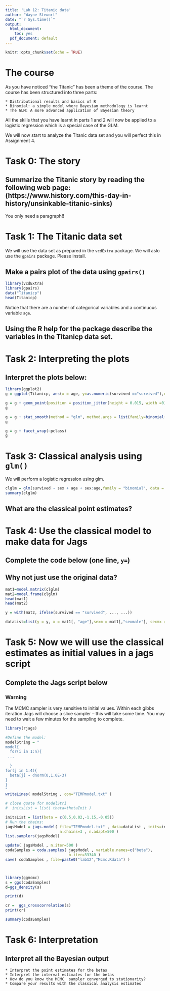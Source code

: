 ```yaml
---
title: 'Lab 12: Titanic data'
author: "Wayne Stewart"
date: "`r Sys.time()`"
output:
  html_document: 
    toc: yes
  pdf_document: default
---
```


```r
knitr::opts_chunk$set(echo = TRUE)
```

# The course

As you have noticed "the Titanic" has been a theme of the course. The course has been structured into three parts:

    * Distributional results and basics of R
    * Binomial: a simple model where Bayesian methodology is learnt
    * The GLM: A more advanced application of Bayesian theory

All the skills that you have learnt in parts 1 and 2 will now be applied to a logistic regression which is a special case of the GLM.

We will now start to analyze the Titanic data set and you will perfect this in Assignment 4.

# Task 0: The story

## Summarize the Titanic story by reading the following web page: (https://www.history.com/this-day-in-history/unsinkable-titanic-sinks)

You only need a paragraph!!

# Task 1: The Titanic data set
We will use the data set as prepared in the `vcdExtra` package. We will aslo use the `gpairs` package.
Please install.

##  Make a pairs plot of the data using `gpairs()`
```r
library(vcdExtra)
library(gpairs)
data("Titanicp")
head(Titanicp)

```

Notice that there are a number of categorical variables and a continuous variable `age`.

## Using the R help for the package describe the variables in the Titanicp data set.

# Task 2: Interpreting the plots

## Interpret the plots below:

```r
library(ggplot2)
g = ggplot(Titanicp, aes(x = age, y=as.numeric(survived =="survived"),color = sex)) + ylab("Survived") + theme_bw() 

g = g + geom_point(position = position_jitter(height = 0.015, width =0))
g

g = g + stat_smooth(method = "glm", method.args = list(family=binomial("logit")), formula = y ~ x + I(x^2) + I(x^3), alpha = 0.25, size = 2.5, aes(fill = sex))
g

g = g + facet_wrap(~pclass)
g


```




# Task 3: Classical analysis using `glm()`

We will perform a logistic regression using glm.

```r
clglm = glm(survived ~ sex + age + sex:age,family = "binomial", data = Titanicp)
summary(clglm)

```

## What are the classical point estimates?


# Task 4: Use the classical model to make data for Jags

## Complete the code below (one line, `y=`)


## Why not just use the original data?

```r
mat1=model.matrix(clglm)
mat2=model.frame(clglm)
head(mat1)
head(mat2)

y = with(mat2, ifelse(survived == "survived", ..., ...))

dataList=list(y = y, x = mat1[, "age"],sexm = mat1[,"sexmale"], sexmx = mat1[,"sexmale:age"] , n = length(y))

```



# Task 5: Now we will use the classical estimates as initial values in a jags script




## Complete the Jags script below

### Warning

The MCMC sampler is very sensitive to initial values. Within each gibbs iteration Jags will choose a slice sampler -- this will take some time. You may need to wait a few minutes for the sampling to complete.

```r

library(rjags)

#Define the model:
modelString = "
model{
  for(i in 1:n){
 ...
  
  }
for(j in 1:4){
  beta[j] ~ dnorm(0,1.0E-3)
}
}
"
writeLines( modelString , con="TEMPmodel.txt" )

# close quote for modelStri
#  initsList = list( theta=thetaInit )

initsList = list(beta = c(0.5,0.02,-1.15,-0.05))
# Run the chains:
jagsModel = jags.model( file="TEMPmodel.txt" , data=dataList , inits=initsList , 
                        n.chains=3 , n.adapt=500 )
list.samplers(jagsModel)

update( jagsModel , n.iter=500 )
codaSamples = coda.samples( jagsModel , variable.names=c("beta"),
                            n.iter=33340 )
save( codaSamples , file=paste0("lab12","Mcmc.Rdata") )



library(ggmcmc)
s = ggs(codaSamples)
d=ggs_density(s)

print(d)

cr =  ggs_crosscorrelation(s)
print(cr)

summary(codaSamples)

```


# Task 6: Interpretation

## Interpret all the Bayesian output 

    * Interpret the point estimates for the betas
    * Interpret the interval estimates for the betas
    * How do you know the MCMC  sampler converged to stationarity?
    * Compare your results with the classical analysis estimates